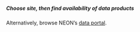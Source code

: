 ##### Choose site, then find availability of data products

Alternatively, browse NEON's <a href='http://data.neonscience.org/static/browse.html' target='_blank'>data portal</a>.
